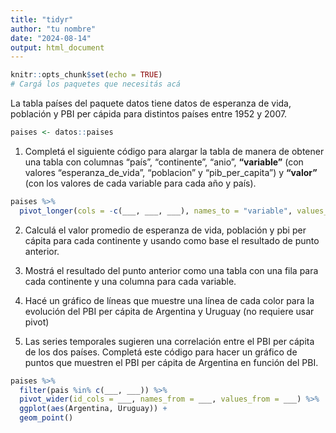 ```yaml
---
title: "tidyr"
author: "tu nombre"
date: "2024-08-14"
output: html_document
---
```


```r
knitr::opts_chunk$set(echo = TRUE)
# Cargá los paquetes que necesitás acá
```


La tabla países del paquete datos tiene datos de esperanza de vida, población y PBI per cápida para distintos países entre 1952 y 2007. 

```r
paises <- datos::paises
```


1. Completá el siguiente código para alargar la tabla de manera de obtener una tabla con columnas "país", "continente", "anio", **"variable"** (con valores "esperanza_de_vida", "poblacion" y "pib_per_capita") y **"valor"** (con los valores de cada variable para cada año y país). 


```r
paises %>% 
  pivot_longer(cols = -c(___, ___, ___), names_to = "variable", values_to = "valor") 
```

2. Calculá el valor promedio de esperanza de vida, población y pbi per cápita para cada continente y usando como base el resultado de punto anterior.  


3. Mostrá el resultado del punto anterior como una tabla con una fila para cada continente y una columna para cada variable. 


4. Hacé un gráfico de líneas que muestre una línea de cada color para la evolución del PBI per cápita de Argentina y Uruguay (no requiere usar pivot)


5. Las series temporales sugieren una correlación entre el PBI per cápita de los dos países. Completá este código para hacer un gráfico de puntos que muestren el PBI per cápita de Argentina en función del PBI.

```r
paises %>% 
  filter(pais %in% c(___, ___)) %>% 
  pivot_wider(id_cols = ___, names_from = ___, values_from = ___) %>% 
  ggplot(aes(Argentina, Uruguay)) +
  geom_point()
```

